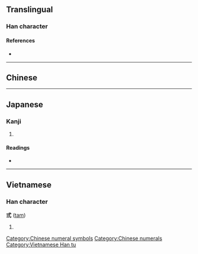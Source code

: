 {{character info/new}}
==Translingual==

===Han character===
{{Han char|rn=56|rad=弋|as=03|sn=6|four=|canj=IPMMM|ids=⿹弋三}}

====References====
* {{Han ref|kx=0355.050|dkj=09662|dj=0670.230|hdz=10558.060|uh=5F0E|ud=24334}}

[[Category:Chinese numeral symbols]]
[[Category:Chinese numerals]]

----

==Chinese==
{{zh-see|三|v}}

----

==Japanese==

===Kanji===
{{ja-kanji|grade=|rs=弋03}}

# {{defn|lang=ja|sort=弋03}}

====Readings====
* {{ja-readings|on=[[さん]] (san)|kun=[[み]] (mi), [[みつ]] (mitsu), [[みっつ]] (mittsu)}}

----

==Vietnamese==

===Han character===
'''弎''' ([[tam]])

# {{defn|lang=vi}}

[[Category:Vietnamese Han tu]]